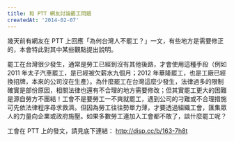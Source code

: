 ```yaml
---
title: 和 PTT 網友討論罷工問題
createdAt: '2014-02-07'
---
```


幾天前有網友在 PTT 上回應「為何台灣人不罷工？」一文，有些地方是需要修正的，本會特此對其中某些觀點提出說明。

罷工在台灣很少發生，通常是勞工已經到沒有其他後路，才會使用這種手段（例如 2011 年太子汽車罷工，是已經被欠薪水九個月；2012 年華隆罷工，也是工廠已經換招牌，本來的公司沒在生產）。為什麼罷工在台灣這麼少發生，法律過多的限制確實是部份原因，相關法律也還有不合理的地方需要修改；但其實罷工更大的困難是源自勞方不團結！工會不是要勞工一不爽就罷工，遇到公司的刁難或不合理措施可先依法律程序尋求救濟。但因為勞工往往勢單力薄，才要透過組織工會，匯集眾人的力量向企業或政府施壓。如果多數勞工連加入工會都不敢了，談什麼罷工呢？

工會在 PTT 上的發文，請見底下連結： http://disp.cc/b/163-7h8t
